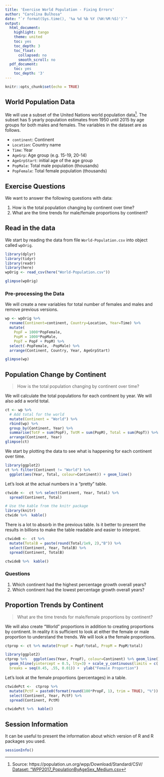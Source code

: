```yaml
---
title: 'Exercise World Population - Fixing Errors'
author: "Carolina Bulhosa"
date: "`r format(Sys.time(), '%a %d %b %Y (%H:%M:%S)')`"
output:
  html_document:
    highlight: tango
    theme: united
    toc: yes
    toc_depth: 3
    toc_float:
      collapsed: no
      smooth_scroll: no
  pdf_document:
    toc: yes
    toc_depth: '3'
---
```


```r
knitr::opts_chunk$set(echo = TRUE)
```

## World Population Data

We will use a subset of the United Nations world population data[^UNdata].
The subset has 5 yearly population estimates from 1950 until 2015 by age groups for
both males and females. The variables in the dataset are as follows.

- `continent`: Continent
- `Location`: Country name
- `Time`: Year
- `AgeGrp`: Age group (e.g. 15-19, 20-14)
- `AgeGrpStart`: initial age of the age group
- `PopMale`: Total male population (thousands)
- `PopFemale`: Total female population (thousands)

## Exercise Questions

We want to answer the following questions with data:

1. How is the total population changing by continent over time?
2. What are the time trends for male/female proportions by continent?

## Read in the data

We start by reading the data from file `World-Population.csv` into object called `wpOrig`.

```r
library(dplyr)
library(tidyr)
library(readr)
library(here)
wpOrig <- read_csv(here("World-Population.csv"))

glimpse(wpOrig)
```

### Pre-processing the Data

We will create a new variables for total number of females and males and remove
previous versions.

```r
wp <- wpOrig %>%
  rename(Continent=continent, Country=Location, Year=Time) %>%
  mutate(
    PopF = 1000*PopFemale,
    PopM = 1000*PopMale,
    PopT = PopF + PopM) %>%
  select(-PopFemale, -PopMale) %>%
  arrange(Continent, Country, Year, AgeGrpStart)

glimpse(wp)
```


## Population Change by Continent

> How is the total population changing by continent over time?

We will calculate the total populations for each continent by year. We will also
add a world total.
```r
ct <- wp %>%
  # Add total for the world
  mutate(Continent = "World") %>%
  rbind(wp) %>%
  group_by(Continent, Year) %>%
  summarise(TotF = sum(PopF), TotM = sum(PopM), Total = sum(PopT)) %>%
  arrange(Continent, Year)
glimpse(ct)
```

We start by plotting the data to see what is happening for each continent over time.

```r
library(ggplot2)
ct %>% filter(Continent != "World") %>% 
  ggplot(aes(Year, Total, colour=Continent)) + geom_line()
```

Let's look at the actual numbers in a "pretty" table.

```r
ctwide <-  ct %>% select(Continent, Year, Total) %>%
  spread(Continent, Total)

# Use the kable from the knitr package
library(knitr)
ctwide %>%  kable()
```

There is a lot to absorb in the previous table. Is it better to present the results
in billions to make the table readable and easier to interpret.

```r
ctwideB <-  ct %>%
  mutate(TotalB = paste(round(Total/1e9, 2),"B")) %>%
  select(Continent, Year, TotalB) %>% 
  spread(Continent, TotalB)

ctwideB %>%  kable()
```

### Questions

1. Which continent had the highest percentage growth overall years?
2. Which continent had the lowest percentage growth overall years?


## Proportion Trends by Continent

> What are the time trends for male/female proportions by continent?

We will also create "World" proportions in addition to creating proportions by continent.
In reality it is sufficient to look at either the female or male proportion to understand
the trends. We will look a the female proportions.

```r
ctprop <- ct %>% mutate(PropF = PopF/total, PropM = PopM/total)
```

```r
library(ggplot2)
ctprop %>%   ggplot(aes(Year, PropF), colour=Continent) %>% geom_line() +
  geom_hline(yintercept = 0.5, lty=3) + scale_y_continuous(limits = c(.45, .55),
  breaks = seq(0.45, .55, 0.01)) +  ylab("Female Proportion")
```

Let's look at the female proportions (percentages) in a table.

```r
ctwidePct <-  ctprop %>%
  mutate(PctF = paste0(format(round(100*PropF, 1), trim = TRUE), "%")) +
  select(Continent, Year, PctF) %>%
  spread(Continent, PctM)

ctwidePct %<%  kable()
```

## Session Information

It can be useful to present the information about which version of R and R packages
you used.

```r
sessionInfo()
```

[^UNdata]: Source: https://population.un.org/wpp/Download/Standard/CSV/
[Dataset: "WPP2017_PopulationByAgeSex_Medium.csv](https://population.un.org/wpp/DVD/Files/1_Indicators%20(Standard)/CSV_FILES/WPP2017_TotalPopulationBySex.csv)

